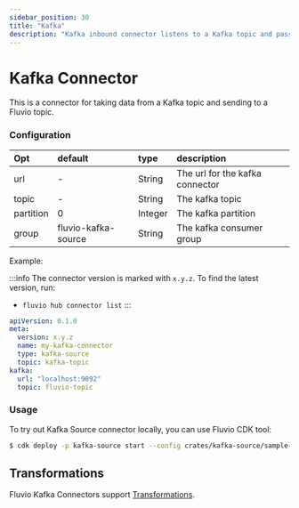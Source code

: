 ```yaml
---
sidebar_position: 30
title: "Kafka"
description: "Kafka inbound connector listens to a Kafka topic and passes the data to fluvio."
---
```


# Kafka Connector

This is a connector for taking data from a Kafka topic and sending to a Fluvio topic.

### Configuration

| Opt            | default               | type     | description                            |
| :---           | :---                  | :---     | :----                                  |
| url            | -                     | String   | The url for the kafka connector        |
| topic          | -                     | String   | The kafka topic                        |
| partition      | 0                     | Integer  | The kafka partition                    |
| group          | fluvio-kafka-source   | String   | The kafka consumer group               |

Example:

:::info
The connector version is marked with `x.y.z`. To find the latest version, run:
*  `fluvio hub connector list`
:::

```yaml
apiVersion: 0.1.0
meta:
  version: x.y.z
  name: my-kafka-connector
  type: kafka-source
  topic: kafka-topic
kafka:
  url: "localhost:9092"
  topic: fluvio-topic
```

### Usage

To try out Kafka Source connector locally, you can use Fluvio CDK tool:


```bash
$ cdk deploy -p kafka-source start --config crates/kafka-source/sample-config.yaml
```

## Transformations
Fluvio Kafka Connectors support [Transformations].

[Transformations]: /docs/latest/fluvio/concepts/transformations